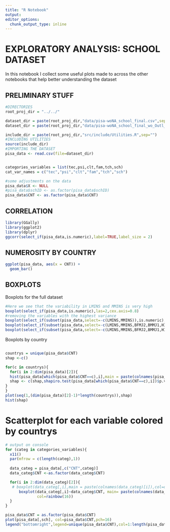 ```yaml
---
title: "R Notebook"
output: 
editor_options: 
  chunk_output_type: inline
---
```


# EXPLORATORY ANALYSIS: SCHOOL DATASET

In this notebook I collect some useful plots made to across the other notebooks that help better understanding the dataset

## PRELIMINARY STUFF

```r
#DIRECTORIES
root_proj_dir = "../../"

dataset_dir = paste(root_proj_dir,"data/pisa-woNA_school_final.csv",sep="")
dataset_dir = paste(root_proj_dir,"data/pisa-woNA_school_final_wo_Outl_ClassicData_PCA_SCORES.csv",sep="")

include_dir = paste(root_proj_dir,"src/include/Utilities.R",sep="")
#INCLUDING UTILITIES
source(include_dir)
#IMPORTING THE DATASET
pisa_data <- read.csv(file=dataset_dir)


categories_variables = list(tec,psi,clt,fam,tch,sch)
cat_var_names = c("tec","psi","clt","fam","tch","sch")

```

```r
#some adjustments on the data
pisa_data$X <- NULL
#pisa_data$schID <- as.factor(pisa_data$schID)
pisa_data$CNT <- as.factor(pisa_data$CNT)

```

## CORRELATION

```r
library(GGally)
library(ggplot2)
library(dplyr)
ggcorr(select_if(pisa_data,is.numeric),label=TRUE,label_size = 2)
```

## NUMEROSITY BY COUNTRY

```r
ggplot(pisa_data, aes(x = CNT)) +
  geom_bar()
```

## BOXPLOTS

Boxplots for the full dataset

```r
#Here we see that the variability in LMINS and MMINS is very high
boxplot(select_if(pisa_data,is.numeric),las=2,cex.axis=0.8)
#removing the variables with the highest variance
boxplot(select_if(subset(pisa_data,select=-c(LMINS,MMINS)),is.numeric),las=2,cex.axis=0.8)
boxplot(select_if(subset(pisa_data,select=-c(LMINS,MMINS,BFMJ2,BMMJ1,HISEI)),is.numeric),las=2,cex.axis=0.8)
boxplot(select_if(subset(pisa_data,select=-c(LMINS,MMINS,BFMJ2,BMMJ1,HISEI,ICTHOME,HISCED,ICTSCH,RATCMP1)),is.numeric),las=2,cex.axis=0.8)
```

Boxplots by country
```r

```



```r
countrys = unique(pisa_data$CNT)
shap <-c()

for(c in countrys){
  for(i in 2:dim(pisa_data)[2]){
  hist(pisa_data[which(pisa_data$CNT==c),i],main = paste(colnames(pisa_data)[i],c))
  shap <- c(shap,shapiro.test(pisa_data[which(pisa_data$CNT==c),i])$p.value)
}
}
plot(seq(1,(dim(pisa_data)[2]-1)*length(countrys)),shap)
hist(shap)


```
# Scatterplot for each variable colored by countrys
```r
# output on console
for (categ in categories_variables){
  x11()
  par(mfrow = c(length(categ),1))
  
  data_categ = pisa_data[,c("CNT",categ)]
  data_categ$CNT <-as.factor(data_categ$CNT)

  for(i in 2:dim(data_categ)[2]){
   # boxplot(data_categ[,i],main = paste(colnames(data_categ)[i]),col=data_categ$CNT,pch=16)
      boxplot(data_categ[,i]~data_categ$CNT, main= paste(colnames(data_categ)[i]),las=2,
              col=rainbow(16))
  }
}
```


```r
pisa_data$CNT = as.factor(pisa_data$CNT)
plot(pisa_data[,sch], col=pisa_data$CNT,pch=16)
legend("bottomright",legend=unique(pisa_data$CNT),col=1:length(pisa_data$CNT),pch=16)
```

